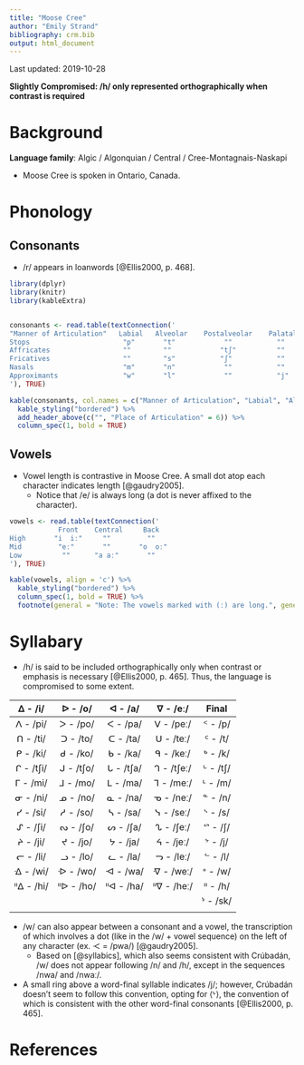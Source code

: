 ```yaml
---
title: "Moose Cree"
author: "Emily Strand"
bibliography: crm.bib
output: html_document
---
```


Last updated: 2019-10-28

**Slightly Compromised: /h/ only represented orthographically when contrast is required**

# Background

**Language family**: Algic / Algonquian / Central / Cree-Montagnais-Naskapi

* Moose Cree is spoken in Ontario, Canada.

# Phonology

## Consonants

* /r/ appears in loanwords [@Ellis2000, p. 468].

```r

library(dplyr)
library(knitr)
library(kableExtra)


consonants <- read.table(textConnection('
"Manner of Articulation"   Labial   Alveolar    Postalveolar    Palatal    Velar    Glottal
Stops                       "p"       "t"            ""           ""        "k"       ""
Affricates                  ""        ""            "tʃ"          ""        ""        ""
Fricatives                  ""        "s"           "ʃ"           ""        ""        "h"
Nasals                      "m"       "n"            ""           ""        ""        ""
Approximants                "w"       "l"            ""           "j"       ""        ""
'), TRUE)

kable(consonants, col.names = c("Manner of Articulation", "Labial", "Alveolar", "Postalveolar", "Palatal", "Velar", "Glottal"), align = 'c') %>%
  kable_styling("bordered") %>%
  add_header_above(c("", "Place of Articulation" = 6)) %>%
  column_spec(1, bold = TRUE)
```

## Vowels

* Vowel length is contrastive in Moose Cree. A small dot atop each character indicates length [@gaudry2005].
    - Notice that /e/ is always long (a dot is never affixed to the character).

```r

vowels <- read.table(textConnection('
            Front    Central     Back
High       "i  iː"     ""         ""
Mid         "eː"       ""       "o  oː"
Low          ""      "a aː"       ""
'), TRUE)

kable(vowels, align = 'c') %>%
  kable_styling("bordered") %>%
  column_spec(1, bold = TRUE) %>%
  footnote(general = "Note: The vowels marked with (ː) are long.", general_title = "")
```   

# Syllabary

* /h/ is said to be included orthographically only when contrast or emphasis is necessary [@Ellis2000, p. 465]. Thus, the language is compromised to some extent.

| ᐃ - /i/   | ᐅ - /o/  | ᐊ - /a/  | ᐁ - /eː/   |  Final  |
|:---------:|:---------:|:--------:|:----------:|:-------:|
| ᐱ	- /pi/  | ᐳ - /po/ | ᐸ - /pa/ | ᐯ - /peː/ | ᑉ - /p/  |
| ᑎ - /ti/  | ᑐ - /to/ | ᑕ - /ta/ | ᑌ - /teː/ | ᑦ - /t/  |
| ᑭ - /ki/  | ᑯ - /ko/  | ᑲ - /ka/ | ᑫ - /keː/  | ᒃ - /k/  |
| ᒋ - /tʃi/ | ᒍ - /tʃo/ | ᒐ - /tʃa/| ᒉ - /tʃeː/ | ᒡ - /tʃ/ |
| ᒥ - /mi/  | ᒧ - /mo/  | ᒪ - /ma/ | ᒣ - /meː/  | ᒻ - /m/  |
| ᓂ - /ni/ | ᓄ - /no/  | ᓇ - /na/ | ᓀ - /neː/ | ᓐ - /n/  |
| ᓯ - /si/  | ᓱ - /so/  | ᓴ - /sa/  | ᓭ - /seː/ | ᔅ - /s/  |
| ᔑ - /ʃi/ | ᔓ - /ʃo/  | ᔕ - /ʃa/ | ᔐ - /ʃeː/ | ᔥ - /ʃ/ |
| ᔨ - /ji/  | ᔪ - /jo/  | ᔭ - /ja/  | ᔦ - /jeː/ | ᔾ - /j/  |   
| ᓕ - /li/ | ᓗ - /lo/  | ᓚ - /la/ | ᓓ - /leː/ | ᓪ - /l/  |
| ᐎ - /wi/ | ᐒ - /wo/  | ᐗ - /wa/ | ᐌ - /weː/ | ᐤ - /w/  |
| ᐦᐃ - /hi/ | ᐦᐅ - /ho/ | ᐦᐊ - /ha/ | ᐦᐁ - /heː/ | ᐦ - /h/  |
|           |           |           |           | ᔉ - /sk/ |
|           |           |           |           |          |

* /w/ can also appear between a consonant and a vowel, the transcription of which involves a dot (like in the /w/ + vowel sequence) on the left of any character (ex. ᑄ = /pwa/) [@gaudry2005].
    - Based on [@syllabics], which also seems consistent with Crúbadán, /w/ does not appear following /n/ and /h/, except in the sequences /nwa/ and /nwaː/.
* A small ring above a word-final syllable indicates /j/; however, Crúbadán doesn't seem to follow this convention, opting for ⟨ᔾ⟩, the convention of which is consistent with the other word-final consonants [@Ellis2000, p. 465].

# References

